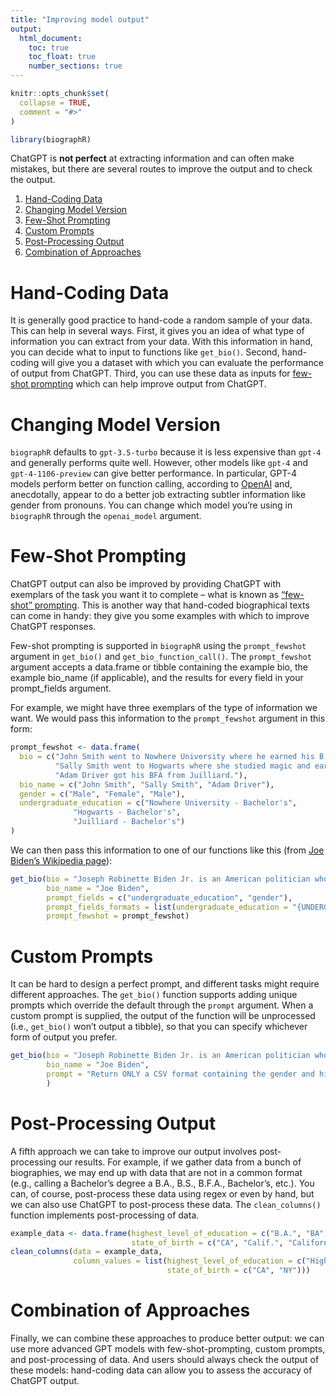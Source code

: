 ```yaml
---
title: "Improving model output"
output: 
  html_document:
    toc: true
    toc_float: true
    number_sections: true
---
```


```r
knitr::opts_chunk$set(
  collapse = TRUE,
  comment = "#>"
)
```

```r
library(biographR)
```

ChatGPT is **not perfect** at extracting information and can often make mistakes, but there are several routes to improve the output and to check the output. 

1. [Hand-Coding Data]
2. [Changing Model Version]
3. [Few-Shot Prompting]
4. [Custom Prompts]
5. [Post-Processing Output]
6. [Combination of Approaches]

# Hand-Coding Data

It is generally good practice to hand-code a random sample of your data. This can help in several ways. First, it gives you an idea of what type of information you can extract from your data. With this information in hand, you can decide what to input to functions like `get_bio()`. Second, hand-coding will give you a dataset with which you can evaluate the performance of output from ChatGPT. Third, you can use these data as inputs for [few-shot prompting](#few-shot) which can help improve output from ChatGPT.

# Changing Model Version

`biographR` defaults to `gpt-3.5-turbo` because it is less expensive than `gpt-4` and generally performs quite well. However, other models like `gpt-4` and `gpt-4-1106-preview` can give better performance. In particular, GPT-4 models perform better on function calling, according to [OpenAI](https://openai.com/blog/function-calling-and-other-api-updates) and, anecdotally, appear to do a better job extracting subtler information like gender from pronouns. You can change which model you're using in `biographR` through the `openai_model` argument.

# Few-Shot Prompting {#few-shot}

ChatGPT output can also be improved by providing ChatGPT with exemplars of the task you want it to complete -- what is known as ["few-shot" prompting](https://proceedings.neurips.cc/paper_files/paper/2020/file/1457c0d6bfcb4967418bfb8ac142f64a-Paper.pdf). This is another way that hand-coded biographical texts can come in handy: they give you some examples with which to improve ChatGPT responses. 

Few-shot prompting is supported in `biographR` using the `prompt_fewshot` argument in `get_bio()` and `get_bio_function_call()`. The `prompt_fewshot` argument accepts a data.frame or tibble containing the example bio, the example bio_name (if applicable), and the results for every field in your prompt_fields argument. 

For example, we might have three exemplars of the type of information we want. We would pass this information to the `prompt_fewshot` argument in this form:

```r
prompt_fewshot <- data.frame(
  bio = c("John Smith went to Nowhere University where he earned his B.A.", 
          "Sally Smith went to Hogwarts where she studied magic and earned her BS in potions.", 
          "Adam Driver got his BFA from Juilliard."), 
  bio_name = c("John Smith", "Sally Smith", "Adam Driver"), 
  gender = c("Male", "Female", "Male"), 
  undergraduate_education = c("Nowhere University - Bachelor's", 
              "Hogwarts - Bachelor's",
              "Juilliard - Bachelor's")
)
```

We can then pass this information to one of our functions like this (from [Joe Biden's Wikipedia page](https://en.wikipedia.org/wiki/Joe_Biden)):

```r
get_bio(bio = "Joseph Robinette Biden Jr. is an American politician who is the 46th and current president of the United States. A member of the Democratic Party, he previously served as the 47th vice president from 2009 to 2017 under President Barack Obama and represented Delaware in the United States Senate from 1973 to 2009. Born in Scranton, Pennsylvania, Biden moved with his family to Delaware in 1953. He graduated from the University of Delaware before earning his law degree from Syracuse University.", 
        bio_name = "Joe Biden", 
        prompt_fields = c("undergraduate_education", "gender"), 
        prompt_fields_formats = list(undergraduate_education = "{UNDERGRADUATE SCHOOL} - {DEGREE}"), 
        prompt_fewshot = prompt_fewshot)
```

# Custom Prompts

It can be hard to design a perfect prompt, and different tasks might require different approaches. The `get_bio()` function supports adding unique prompts which override the default through the `prompt` argument. When a custom prompt is supplied, the output of the function will be unprocessed (i.e., `get_bio()` won't output a tibble), so that you can specify whichever form of output you prefer.

```r
get_bio(bio = "Joseph Robinette Biden Jr. is an American politician who is the 46th and current president of the United States. A member of the Democratic Party, he previously served as the 47th vice president from 2009 to 2017 under President Barack Obama and represented Delaware in the United States Senate from 1973 to 2009. Born in Scranton, Pennsylvania, Biden moved with his family to Delaware in 1953. He graduated from the University of Delaware before earning his law degree from Syracuse University.", 
        bio_name = "Joe Biden", 
        prompt = "Return ONLY a CSV format containing the gender and highest level of education for Joe Biden with columns 'gender' and 'highest_level_of_education'"
        )
```

# Post-Processing Output

A fifth approach we can take to improve our output involves post-processing our results. For example, if we gather data from a bunch of biographies, we may end up with data that are not in a common format (e.g., calling a Bachelor's degree a B.A., B.S., B.F.A., Bachelor's, etc.). You can, of course, post-process these data using regex or even by hand, but we can also use ChatGPT to post-process these data. The `clean_columns()` function implements post-processing of data. 

```r
example_data <- data.frame(highest_level_of_education = c("B.A.", "BA", "BFA", "Ph.D.", "Master's"), 
                           state_of_birth = c("CA", "Calif.", "California", "NY", "New York"))
clean_columns(data = example_data, 
              column_values = list(highest_level_of_education = c("High School or less", "College", "Graduate School"), 
                                   state_of_birth = c("CA", "NY")))
```

# Combination of Approaches

Finally, we can combine these approaches to produce better output: we can use more advanced GPT models with few-shot-prompting, custom prompts, and post-processing of data. And users should always check the output of these models: hand-coding data can allow you to assess the accuracy of ChatGPT output. 
